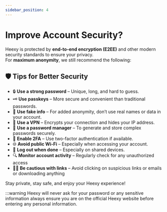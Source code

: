 ---
sidebar_position: 4
---

# Improve Account Security?

Heexy is protected by **end-to-end encryption (E2EE)** and other modern security standards to ensure your privacy.  
For **maximum anonymity**, we still recommend the following:

## 🛡️ Tips for Better Security

- 🔒 **Use a strong password** – Unique, long, and hard to guess.
- 🗝️ **Use passkeys** – More secure and convenient than traditional passwords.
- 🧪 **Use fake info** – For added anonymity, don’t use real names or data in your account.
- 🛜 **Use a VPN** – Encrypts your connection and hides your IP address.
- 🧩 **Use a password manager** – To generate and store complex passwords securely.
- 📱 **Enable 2FA** – Use two-factor authentication if available.
- 🌐 **Avoid public Wi-Fi** – Especially when accessing your account.
- 🚪 **Log out when done** – Especially on shared devices.
- 🔍 **Monitor account activity** – Regularly check for any unauthorized access
- 🕵️‍♂️ **Be cautious with links** – Avoid clicking on suspicious links or emails or downloading anything

Stay private, stay safe, and enjoy your Heexy experience!

:::warning Heexy will never ask for your password or any sensitive information always ensure you are on the official Heexy website before entering any personal information.